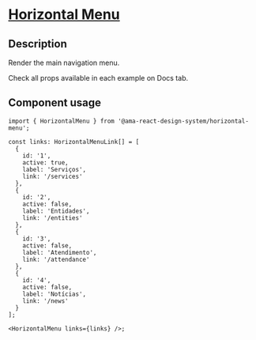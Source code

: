 
<Meta title="Components/Horizontal Menu/Horizontal Menu Docs" />

<h1 className="mb-32">
  <u>Horizontal Menu</u>
</h1>

<h2>Description</h2>

<p className="fs-16">Render the main navigation menu.</p>
<p className="fs-16">Check all props available in each example on Docs tab.</p>

<h2>Component usage</h2>

```tsx
import { HorizontalMenu } from '@ama-react-design-system/horizontal-menu';

const links: HorizontalMenuLink[] = [
  {
    id: '1',
    active: true,
    label: 'Serviços',
    link: '/services'
  },
  {
    id: '2',
    active: false,
    label: 'Entidades',
    link: '/entities'
  },
  {
    id: '3',
    active: false,
    label: 'Atendimento',
    link: '/attendance'
  },
  {
    id: '4',
    active: false,
    label: 'Notícias',
    link: '/news'
  }
];

<HorizontalMenu links={links} />;
```
